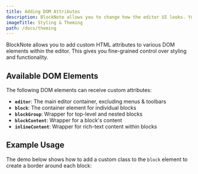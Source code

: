 ```yaml
---
title: Adding DOM Attributes
description: BlockNote allows you to change how the editor UI looks. You can change the theme of the default UI, or override its CSS styles.
imageTitle: Styling & Theming
path: /docs/theming
---
```


BlockNote allows you to add custom HTML attributes to various DOM elements within the editor. This gives you fine-grained control over styling and functionality.

## Available DOM Elements

The following DOM elements can receive custom attributes:

- **`editor`**: The main editor container, excluding menus & toolbars
- **`block`**: The container element for individual blocks
- **`blockGroup`**: Wrapper for top-level and nested blocks
- **`blockContent`**: Wrapper for a block's content
- **`inlineContent`**: Wrapper for rich-text content within blocks

## Example Usage

The demo below shows how to add a custom class to the `block` element to create a border around each block:

<Example name="theming/theming-dom-attributes" />
